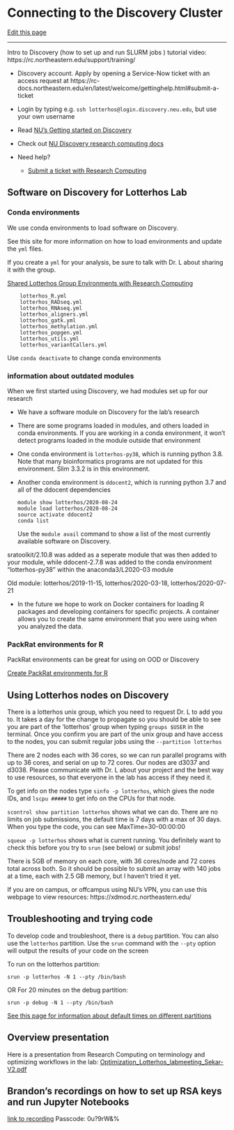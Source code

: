 # Connecting to the Discovery Cluster

[Edit this page](https://github.com/DrK-Lo/lotterhoslabprotocols/edit/main/discovery_1-gettingstarted.qmd)

------------------------------------------------------------------------

Intro to Discovery (how to set up and run SLURM jobs ) tutorial video: https://rc.northeastern.edu/support/training/

-   Discovery account. Apply by opening a Service-Now ticket with an access request at https://rc-docs.northeastern.edu/en/latest/welcome/gettinghelp.html#submit-a-ticket

-   Login by typing e.g. `ssh lotterhos@login.discovery.neu.edu`, but use your own username

-   Read [NU's Getting started on Discovery](https://rc-docs.northeastern.edu/en/latest/first_steps/connect_ood.html)

-   Check out [NU Discovery research computing docs](https://rc-docs.northeastern.edu/en/latest/)

-   Need help?

    -   [Submit a ticket with Research Computing](https://rc-docs.northeastern.edu/en/latest/welcome/gettinghelp.html#submit-a-ticket)

## **Software on Discovery for Lotterhos Lab** {.unnumbered}

### **Conda environments** {.unnumbered}

We use conda environments to load software on Discovery.

See this site for more information on how to load environments and update the `yml` files.

If you create a `yml` for your analysis, be sure to talk with Dr. L about sharing it with the group.

[Shared Lotterhos Group Environments with Research Computing](https://github.com/neu-rc-admin/lotterhos_group)

        lotterhos_R.yml
        lotterhos_RADseq.yml
        lotterhos_RNAseq.yml
        lotterhos_aligners.yml
        lotterhos_gatk.yml
        lotterhos_methylation.yml
        lotterhos_popgen.yml
        lotterhos_utils.yml
        lotterhos_variantCallers.yml

Use `conda deactivate` to change conda environments

### **information about outdated modules** {.unnumbered}

When we first started using Discovery, we had modules set up for our research

-   We have a software module on Discovery for the lab's research

-   There are some programs loaded in modules, and others loaded in conda environments. If you are working in a conda environment, it won't detect programs loaded in the module outside that environment

-   One conda environment is `lotterhos-py38`, which is running python 3.8. Note that many bioinformatics programs are not updated for this environment. Slim 3.3.2 is in this environment.

-   Another conda environment is `ddocent2`, which is running python 3.7 and all of the ddocent dependencies

        module show lotterhos/2020-08-24
        module load lotterhos/2020-08-24
        source activate ddocent2
        conda list

    Use the `module avail` command to show a list of the most currently available software on Discovery.

sratoolkit/2.10.8 was added as a seperate module that was then added to your module, while ddocent-2.7.8 was added to the conda environment "lotterhos-py38" within the anaconda3/L2020-03 module

Old module: lotterhos/2019-11-15, lotterhos/2020-03-18, lotterhos/2020-07-21

-   In the future we hope to work on Docker containers for loading R packages and developing containers for specific projects. A container allows you to create the same environment that you were using when you analyzed the data.

### **PackRat environments for R** {.unnumbered}

PackRat environments can be great for using on OOD or Discovery

[Create PackRat environments for R](https://rc-docs.northeastern.edu/en/latest/software/software.html)

## **Using Lotterhos nodes on Discovery** {.unnumbered}

There is a lotterhos unix group, which you need to request Dr. L to add you to. It takes a day for the change to propagate so you should be able to see you are part of the 'lotterhos' group when typing `groups $USER` in the terminal. Once you confirm you are part of the unix group and have access to the nodes, you can submit regular jobs using the `--partition lotterhos`

There are 2 nodes each with 36 cores, so we can run parallel programs with up to 36 cores, and serial on up to 72 cores. Our nodes are d3037 and d3038. Please communicate with Dr. L about your project and the best way to use resources, so that everyone in the lab has access if they need it.

To get info on the nodes type `sinfo -p lotterhos`, which gives the node IDs, and `lscpu #####` to get info on the CPUs for that node.

`scontrol show partition lotterhos` shows what we can do. There are no limits on job submissions, the default time is 7 days with a max of 30 days. When you type the code, you can see MaxTime=30-00:00:00

`squeue -p lotterhos` shows what is current running. You definitely want to check this before you try to `srun` (see below) or submit jobs!

There is 5GB of memory on each core, with 36 cores/node and 72 cores total across both. So it should be possible to submit an array with 140 jobs at a time, each with 2.5 GB memory, but I haven't tried it yet.

If you are on campus, or offcampus using NU's VPN, you can use this webpage to view resources: https://xdmod.rc.northeastern.edu/

## **Troubleshooting and trying code** {.unnumbered}

To develop code and troubleshoot, there is a `debug` partition. You can also use the `lotterhos` partition. Use the `srun` command with the `--pty` option will output the results of your code on the screen

To run on the lotterhos partition:

`srun -p lotterhos -N 1 --pty /bin/bash`

OR For 20 minutes on the debug partition:

`srun -p debug -N 1 --pty /bin/bash`

[See this page for information about default times on different partitions](https://rc-docs.northeastern.edu/en/latest/hardware/partitions.html#introduction)

## **Overview presentation** {.unnumbered}

Here is a presentation from Research Computing on terminology and optimizing workflows in the lab: [Optimization_Lotterhos_labmeeting_Sekar-V2.pdf](https://github.com/DrK-Lo/lotterhoslabprotocols/blob/69299ebb2fa86d83667c2f5bf7fd6d9f960231e0/img/Optimization_Lotterhos_labmeeting_Sekar-V2.pdf)

## Brandon's recordings on how to set up RSA keys and run Jupyter Notebooks

[link to recording](https://northeastern.zoom.us/rec/share/6Dk1hHTMZkHi5xzATYImct7cEF93266l7zqqURsNu89qNSWIKCicqzfaw1VRMgbq.RBN-9ikQWzw6UEfc) Passcode: 0u?9rW&%
